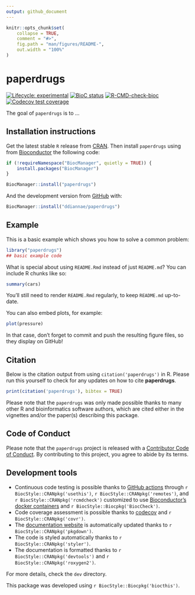 ```yaml
---
output: github_document
---
```


<!-- README.md is generated from README.Rmd. Please edit that file -->

```r
knitr::opts_chunk$set(
    collapse = TRUE,
    comment = "#>",
    fig.path = "man/figures/README-",
    out.width = "100%"
)
```

# paperdrugs

<!-- badges: start -->
[![Lifecycle: experimental](https://img.shields.io/badge/lifecycle-experimental-orange.svg)](https://lifecycle.r-lib.org/articles/stages.html#experimental)
[![BioC status](http://www.bioconductor.org/shields/build/release/bioc/paperdrugs.svg)](https://bioconductor.org/checkResults/release/bioc-LATEST/paperdrugs)
[![R-CMD-check-bioc](https://github.com/ddiannae/paperdrugs/workflows/R-CMD-check-bioc/badge.svg)](https://github.com/ddiannae/paperdrugs/actions)
[![Codecov test coverage](https://codecov.io/gh/ddiannae/paperdrugs/branch/main/graph/badge.svg)](https://codecov.io/gh/ddiannae/paperdrugs?branch=main)
<!-- badges: end -->

The goal of `paperdrugs` is to ...

## Installation instructions

Get the latest stable `R` release from [CRAN](http://cran.r-project.org/). Then install `paperdrugs` using from [Bioconductor](http://bioconductor.org/) the following code:

```r
if (!requireNamespace("BiocManager", quietly = TRUE)) {
    install.packages("BiocManager")
}

BiocManager::install("paperdrugs")
```

And the development version from [GitHub](https://github.com/ddiannae/paperdrugs) with:

```r
BiocManager::install("ddiannae/paperdrugs")
```
## Example

This is a basic example which shows you how to solve a common problem:

```r
library("paperdrugs")
## basic example code
```

What is special about using `README.Rmd` instead of just `README.md`? You can include R chunks like so:

```r
summary(cars)
```

You'll still need to render `README.Rmd` regularly, to keep `README.md` up-to-date.

You can also embed plots, for example:

```r
plot(pressure)
```

In that case, don't forget to commit and push the resulting figure files, so they display on GitHub!

## Citation

Below is the citation output from using `citation('paperdrugs')` in R. Please
run this yourself to check for any updates on how to cite __paperdrugs__.

```r
print(citation('paperdrugs'), bibtex = TRUE)
```

Please note that the `paperdrugs` was only made possible thanks to many other R and bioinformatics software authors, which are cited either in the vignettes and/or the paper(s) describing this package.

## Code of Conduct

Please note that the `paperdrugs` project is released with a [Contributor Code of Conduct](http://bioconductor.org/about/code-of-conduct/). By contributing to this project, you agree to abide by its terms.

## Development tools

* Continuous code testing is possible thanks to [GitHub actions](https://www.tidyverse.org/blog/2020/04/usethis-1-6-0/)  through `r BiocStyle::CRANpkg('usethis')`, `r BiocStyle::CRANpkg('remotes')`, and `r BiocStyle::CRANpkg('rcmdcheck')` customized to use [Bioconductor's docker containers](https://www.bioconductor.org/help/docker/) and `r BiocStyle::Biocpkg('BiocCheck')`.
* Code coverage assessment is possible thanks to [codecov](https://codecov.io/gh) and `r BiocStyle::CRANpkg('covr')`.
* The [documentation website](http://ddiannae.github.io/paperdrugs) is automatically updated thanks to `r BiocStyle::CRANpkg('pkgdown')`.
* The code is styled automatically thanks to `r BiocStyle::CRANpkg('styler')`.
* The documentation is formatted thanks to `r BiocStyle::CRANpkg('devtools')` and `r BiocStyle::CRANpkg('roxygen2')`.

For more details, check the `dev` directory.

This package was developed using `r BiocStyle::Biocpkg('biocthis')`.


